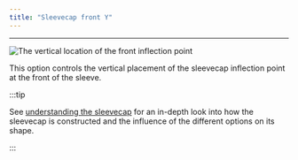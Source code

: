 ```yaml
---
title: "Sleevecap front Y"
---
```


***

![The vertical location of the front inflection point](./sleevecapfrontfactory.svg)

This option controls the vertical placement of the sleevecap inflection point at the front of the sleeve.

:::tip


See [understanding the sleevecap](/docs/designs/brian/options#understanding-the-sleevecap) for an in-depth
look into how the sleevecap is constructed and the influence of the different options on its shape.

:::





